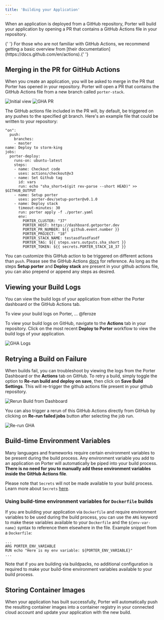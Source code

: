 ```yaml
---
title: 'Building your Application'
---
```


When an application is deployed from a GitHub repository, Porter will build your application by opening a PR that contains a GitHub Actions file in your repository.

<Info>
  {' '}
  For those who are not familiar with GitHub Actions, we recommend getting a basic
  overview from [their documentation](https://docs.github.com/en/actions).{' '}
</Info>

## Merging in the PR for GitHub Actions

When you create an application, you will be asked to merge in the PR that Porter has opened in your repository. Porter will open a PR that contains the GitHub Actions file from a new branch called `porter-stack`.

![Initial view](/images/deploying-applications/initial-deploy-screen.png)
![GHA PR](/images/deploying-applications/gha-pr.png)

The GitHub actions file included in the PR will, by default, be triggered on any pushes to the specified git branch. Here's an example file that could be written to your repository:

```
"on":
  push:
    branches:
    - master
name: Deploy to storm-king
jobs:
  porter-deploy:
    runs-on: ubuntu-latest
    steps:
    - name: Checkout code
      uses: actions/checkout@v3
    - name: Set Github tag
      id: vars
      run: echo "sha_short=$(git rev-parse --short HEAD)" >> $GITHUB_OUTPUT
    - name: Setup porter
      uses: porter-dev/setup-porter@v0.1.0
    - name: Deploy stack
      timeout-minutes: 30
      run: porter apply -f ./porter.yaml
      env:
        PORTER_CLUSTER: "37"
        PORTER_HOST: https://dashboard.getporter.dev
        PORTER_PR_NUMBER: ${{ github.event.number }}
        PORTER_PROJECT: "18"
        PORTER_STACK_NAME: testasdfasdfasdf
        PORTER_TAG: ${{ steps.vars.outputs.sha_short }}
        PORTER_TOKEN: ${{ secrets.PORTER_STACK_18_37 }}
```

You can customize this GitHub action to be triggered on different actions than `push`. Please see the GitHub Actions [docs](https://docs.github.com/en/actions) for reference.
As long as the steps **Setup porter** and **Deploy stack** are present in your github actions file, you can also prepend or append any steps as desired.

## Viewing your Build Logs

You can view the build logs of your application from either the Porter dashboard or the GitHub Actions tab.

To view your build logs on Porter, ... @feroze

To view your build logs on GitHub, navigate to the **Actions** tab in your repository. Click on the most recent **Deploy to Porter** workflow to view the build logs of your application.

![GHA Logs](/images/deploying-applications/gha-logs.png)

## Retrying a Build on Failure

When builds fail, you can troubleshoot by viewing the logs from the Porter Dashboard or the **Actions** tab on GitHub.
To retry a build, simply toggle the option to **Re-run build and deploy on save**, then click on **Save Build Settings**. This will re-trigger the github actions file present in your github repository.

![Rerun Build from Dashboard](/images/deploying-applications/rerun-build.png)

You can also trigger a rerun of this GitHub Actions directly from GitHub by clicking on **Re-run failed jobs** button after selecting the job run.

![Re-run GHA](/images/deploying-applications/rerun-gha.png)

## Build-time Environment Variables

Many languages and frameworks require certain environment variables to be present during the build process. Any environment variable you add to an application on Porter will
automatically be piped into your build process. **There is no need for you to manually add these environment variables inside the GitHub Actions file**.

Please note that `Secrets` will not be made available to your build process. Learn more about `Secrets` [here](/configure/environment-groups).

### Using build-time environment variables for `Dockerfile` builds

If you are building your application via `Dockerfile` and require environment variables to be used during the build process, you can use the `ARG` keyword to make these variables available to your `Dockerfile` and the `${env-var-name}` syntax to reference them elsewhere in the file. Example snippet from a `Dockerfile`:

```
...
ARG PORTER_ENV_VARIABLE
RUN echo "Here is my env variable: ${PORTER_ENV_VARIABLE}"
...
```

Note that if you are building via buildpacks, no additional configuration is required to make your build-time environment variables available to your build process.

## Storing Container Images

When your application has built successfully, Porter will automatically push the resulting container images into a container registry in your connected cloud account and update your application with the new build.
